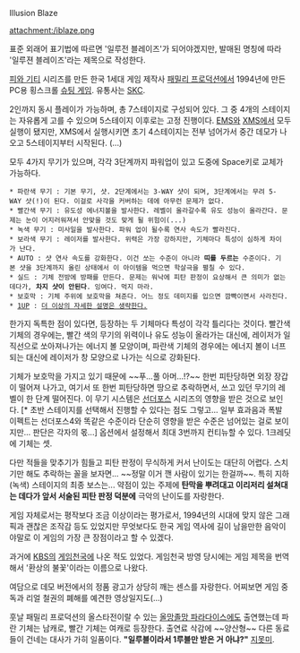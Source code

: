 Illusion Blaze

attachment:/iblaze.png

표준 외래어 표기법에 따르면 '일루전 블레이즈'가 되어야겠지만, 발매된 명칭에 따라 '일루젼 블레이즈'라는 제목으로 작성한다.

[[피와 기티]] 시리즈를 만든 한국 1세대 게임 제작사 [[패밀리 프로덕션]]에서 1994년에 만든 PC용 횡스크롤 [[슈팅 게임]]. 유통사는 [[SKC]].

2인까지 동시 플레이가 가능하며, 총 7스테이지로 구성되어 있다. 그 중 4개의 스테이지는 자유롭게 고를 수 있으며 5스테이지 이후로는 고정 진행이다. [[EMS]]와 [[XMS]]에서 모두 실행이 됐지만, XMS에서 실행시키면 초기 4스테이지는 전부 넘어가서 중간 데모가 나오고 5스테이지부터 시작된다. (...)

모두 4가지 무기가 있으며, 각각 3단계까지 파워업이 있고 도중에 Space키로 교체가 가능하다.
 * 파란색 무기 : 기본 무기, 샷. 2단계에서는 3-WAY 샷이 되며, 3단계에서는 무려 5-WAY 샷(!)이 된다. 이걸로 사각을 커버하는 데에 아무런 문제가 없다.
 * 빨간색 무기 : 유도성 에너지볼을 발사한다. 레벨이 올라갈수록 유도 성능이 올라간다. 문제는 눈이 어지러워져서 안맞을 것도 맞게 될 위험이(...)
 * 녹색 무기 : 미사일을 발사한다. 파워 업이 될수록 연사 속도가 빨라진다.
 * 보라색 무기 : 레이저를 발사한다. 위력은 가장 강하지만, 기체마다 특성이 심하게 차이가 난다.
 * AUTO : 샷 연사 속도를 강화한다. 이건 쏘는 수준이 아니라 '''띠를 두르는''' 수준이다. 기본 샷을 3단계까지 올린 상태에서 이 아이템을 먹으면 학살극을 펼칠 수 있다.
 * 실드 : 기체 전방에 방패를 만든다. 문제는 워낙에 피탄 판정이 요상해서 큰 의미가 없는데다가, '''차지 샷이 안된다'''. 잉여다. 먹지 마라.
 * 보호막 : 기체 주위에 보호막을 쳐준다. 어느 정도 데미지를 입으면 깜빡이면서 사라진다.
 * [[1UP]] : [[더 이상의 자세한 설명은 생략한다.]]

한가지 독특한 점이 있다면, 등장하는 두 기체마다 특성이 각각 틀리다는 것이다. 빨간색 기체의 경우에는, 빨간 색의 무기의 위력이나 유도 성능이 올라가는 대신에, 레이저가 일직선으로 쏘아져나가는 에너지 볼 모양이며, 파란색 기체의 경우에는 에너지 볼이 너프되는 대신에 레이저가 창 모양으로 나가는 식으로 강화된다.

기체가 보호막을 가지고 있기 때문에 ~~푸...풀 아머...!?~~ 한번 피탄당하면 외장 장갑이 떨어져 나가고, 여기서 또 한번 피탄당하면 땅으로 추락하면서, 쓰고 있던 무기의 레벨이 한 단계 떨어진다. 이 무기 시스템은 [[선더포스]] 시리즈의 영향을 받은 것으로 보인다. [* 초반 스테이지를 선택해서 진행할 수 있다는 점도 그렇고... 일부 효과음과 폭발 이펙트는 선더포스4와 똑같은 수준이라 단순히 영향을 받은 수준은 넘어있는 걸로 보이지만... 판단은 각자의 몫...]
옵션에서 설정해서 최대 3번까지 컨티뉴할 수 있다. 1크레딧에 기체는 셋. 

다만 적들을 맞추기가 힘들고 피탄 판정이 무식하게 커서 난이도는 대단히 어렵다. 스치기만 해도 추락하는 꼴을 보자면... ~~정말 이거 깬 사람이 있기는 한걸까~~. 특히 지하(녹색) 스테이지의 최종 보스는... 약점이 있는 주제에 '''탄막을 뿌려대고 이리저리 설쳐대는 데다가 앞서 서술된 피탄 판정 덕분에''' 극악의 난이도를 자랑한다.

게임 자체로서는 평작보다 조금 이상이라는 평가로서, 1994년의 시대에 맞지 않은 그래픽과 괜찮은 조작감 등도 있었지만 무엇보다도 한국 게임 역사에 길이 남을만한 음악이야말로 이 게임의 가장 큰 장점이라고 할 수 있겠다.

과거에 [[KBS]]의 [[게임천국]]에 나온 적도 있었다. 게임천국 방영 당시에는 게임 제목을 번역해서 '환상의 불꽃'이라는 이름으로 나왔다.

여담으로 데모 버전에서의 정품 광고가 상당히 깨는 센스를 자랑한다. 어찌보면 게임 중독과 리얼 철권의 폐해를 예견한 영상일지도(...)

훗날 패밀리 프로덕션의 올스타전이랄 수 있는 [[올망졸망 파라다이스]]에도 출연했는데 파란 기체는 남캐로, 빨간 기체는 여캐로 등장한다. 출연료 삭감에 ~~양산형~~ 다른 동료들이 건네는 대사가 가히 일품이다. '''"일루블이라서 1루블만 받은 거 아냐?"''' [[지못미]].
